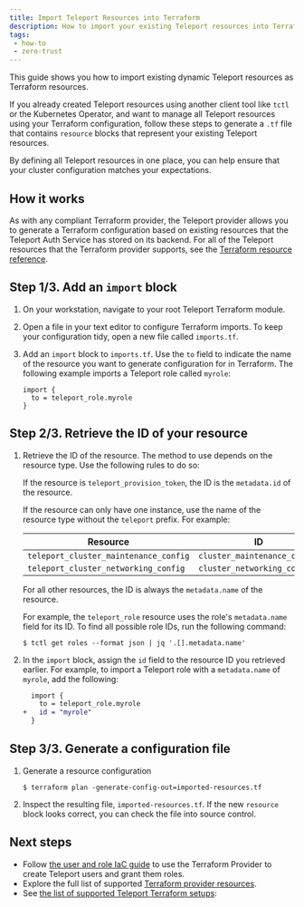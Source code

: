 ```yaml
---
title: Import Teleport Resources into Terraform
description: How to import your existing Teleport resources into Terraform
tags:
 - how-to
 - zero-trust
---
```


This guide shows you how to import existing dynamic Teleport resources as
Terraform resources.

If you already created Teleport resources using another client tool like `tctl`
or the Kubernetes Operator, and want to manage all Teleport resources using your
Terraform configuration, follow these steps to generate a `.tf` file that
contains `resource` blocks that represent your existing Teleport resources.

By defining all Teleport resources in one place, you can help ensure that your
cluster configuration matches your expectations.

## How it works

As with any compliant Terraform provider, the Teleport provider allows you to
generate a Terraform configuration based on existing resources that the Teleport
Auth Service has stored on its backend. For all of the Teleport resources that
the Terraform provider supports, see the [Terraform resource
reference](../../../reference/api/terraform-provider/resources/resources.mdx).

## Step 1/3. Add an `import` block

1. On your workstation, navigate to your root Teleport Terraform module.

1. Open a file in your text editor to configure Terraform imports. To keep your
   configuration tidy, open a new file called `imports.tf`.

1. Add an `import` block to `imports.tf`. Use the `to` field to indicate the
   name of the resource you want to generate configuration for in Terraform. The
   following example imports a Teleport role called `myrole`:

   ```hcl
   import {
     to = teleport_role.myrole
   }
   ```

## Step 2/3. Retrieve the ID of your resource

1. Retrieve the ID of the resource. The method to use depends on the resource
   type. Use the following rules to do so:

   If the resource is `teleport_provision_token`, the ID is the `metadata.id` of
   the resource.

   If the resource can only have one instance, use the name of the resource type
   without the `teleport` prefix. For example:

   | Resource                              | ID                           |
   |---------------------------------------|------------------------------|
   | `teleport_cluster_maintenance_config` | `cluster_maintenance_config` |
   | `teleport_cluster_networking_config`  | `cluster_networking_config`  |

   For all other resources, the ID is always the `metadata.name` of the resource.

   For example, the `teleport_role` resource uses the role's `metadata.name`
   field for its ID. To find all possible role IDs, run the following command:

   ```code
   $ tctl get roles --format json | jq '.[].metadata.name'
   ```

1. In the `import` block, assign the `id` field to the resource ID you retrieved
   earlier. For example, to import a Teleport role with a `metadata.name` of
   `myrole`, add the following:

   ```diff
     import {
       to = teleport_role.myrole
   +   id = "myrole"
     }
   ```

## Step 3/3. Generate a configuration file

1. Generate a resource configuration

   ```code
   $ terraform plan -generate-config-out=imported-resources.tf
   ```

1. Inspect the resulting file, `imported-resources.tf`. If the new `resource`
   block looks correct, you can check the file into source control.

## Next steps

- Follow [the user and role IaC guide](user-and-role.mdx) to use the Terraform
  Provider to create Teleport users and grant them roles.
- Explore the full list of supported [Terraform provider
  resources](../../../reference/api/terraform-provider/terraform-provider.mdx).
- See [the list of supported Teleport Terraform
  setups](../terraform-provider/terraform-provider.mdx):
